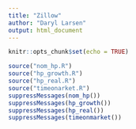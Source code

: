 ```yaml
---
title: "Zillow"
author: "Daryl Larsen"
output: html_document
---
```


```r
knitr::opts_chunk$set(echo = TRUE)
```

```r
source("nom_hp.R")
source("hp_growth.R")
source("hp_real.R")
source("timeonarket.R")
suppressMessages(nom_hp())
suppressMessages(hp_growth())
suppressMessages(hp_real())
suppressMessages(timeonmarket())
```